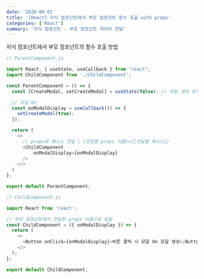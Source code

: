 ```yaml
---
date: '2020-09-01'
title: '[React] 자식 컴포넌트에서 부모 컴포넌트 함수 호출 with props'
categories: ['React']
summary: '자식 컴포넌트 - 부모 컴포넌트 데이터 전달'
---
```


자식 컴포넌트에서 부모 컴포넌트의 함수 호출 방법

```javascript
// ParentComponent.js

import React, { useState, useCallback } from "react";
import ChildComponent from './ChildComponent';

const ParentComponent = () => {
  const [CreateModal, setCreateModal] = useState(false); // 모달 생성 유무

  // 모달 On
  const onModalDisplay = useCallback(() => {
    setCreateModal(true);
  });

  return (
    <>
      // props로 메소드 전달 | [전달할 props 이름]={[전달할 메소드]}
      <ChildComponent
          onModalDisplay={onModalDisplay}
      />
    </>
  )
};

export default ParentComponent;
```

```javascript
// ChildComponent.js

import React from 'react';

// 부모 컴포넌트에서 전달한 props 이름으로 받음
const ChildComponent = ({ onModalDisplay }) => {
  return (
    <>
      <Button onClick={onModalDisplay}>버튼 클릭 시 모달 On 모달 생성</Button>
    </>
  );
};

export default ChildComponent;
```
